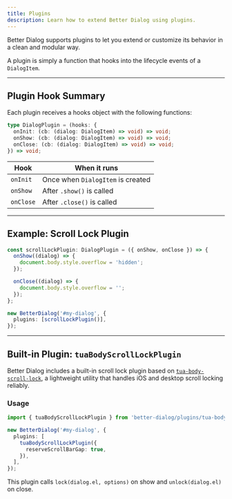 ```yaml
---
title: Plugins
description: Learn how to extend Better Dialog using plugins.
---
```


Better Dialog supports plugins to let you extend or customize its behavior in a clean and modular way.

A plugin is simply a function that hooks into the lifecycle events of a `DialogItem`.

---

## Plugin Hook Summary

Each plugin receives a hooks object with the following functions:

```ts
type DialogPlugin = (hooks: {
  onInit: (cb: (dialog: DialogItem) => void) => void;
  onShow: (cb: (dialog: DialogItem) => void) => void;
  onClose: (cb: (dialog: DialogItem) => void) => void;
}) => void;
```

| Hook      | When it runs                      |
| --------- | --------------------------------- |
| `onInit`  | Once when `DialogItem` is created |
| `onShow`  | After `.show()` is called         |
| `onClose` | After `.close()` is called        |

---

## Example: Scroll Lock Plugin

```ts
const scrollLockPlugin: DialogPlugin = ({ onShow, onClose }) => {
  onShow((dialog) => {
    document.body.style.overflow = 'hidden';
  });

  onClose((dialog) => {
    document.body.style.overflow = '';
  });
};

new BetterDialog('#my-dialog', {
  plugins: [scrollLockPlugin()],
});
```

---

## Built-in Plugin: `tuaBodyScrollLockPlugin`

Better Dialog includes a built-in scroll lock plugin based on [`tua-body-scroll-lock`](https://github.com/tuax/tua-body-scroll-lock), a lightweight utility that handles iOS and desktop scroll locking reliably.

### Usage

```ts
import { tuaBodyScrollLockPlugin } from 'better-dialog/plugins/tua-body-scroll-lock';

new BetterDialog('#my-dialog', {
  plugins: [
    tuaBodyScrollLockPlugin({
      reserveScrollBarGap: true,
    }),
  ],
});
```

This plugin calls `lock(dialog.el, options)` on show and `unlock(dialog.el)` on close.
